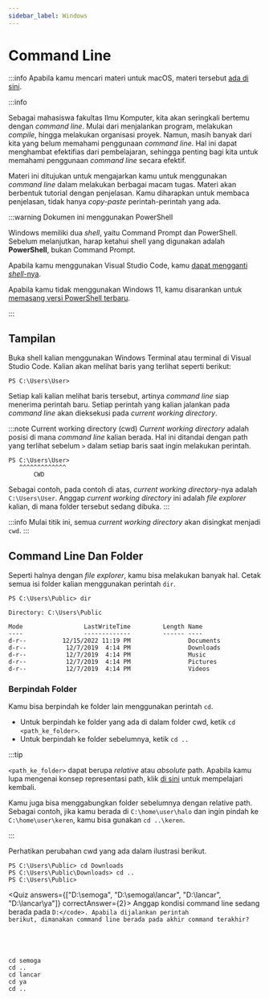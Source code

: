 ```yaml
---
sidebar_label: Windows
---
```



# Command Line

:::info
Apabila kamu mencari materi untuk macOS, materi tersebut [ada di sini](mac).

:::info

Sebagai mahasiswa fakultas Ilmu Komputer, kita akan seringkali bertemu dengan _command line_. Mulai dari menjalankan program, melakukan _compile_, hingga melakukan organisasi proyek. Namun, masih banyak dari kita yang belum memahami penggunaan _command line_. Hal ini dapat menghambat efektifias dari pembelajaran, sehingga penting bagi kita untuk memahami penggunaan _command line_ secara efektif.

Materi ini ditujukan untuk mengajarkan kamu untuk menggunakan _command line_ dalam melakukan berbagai macam tugas. Materi akan berbentuk tutorial dengan penjelasan. Kamu diharapkan untuk membaca penjelasan, tidak hanya _copy-paste_ perintah-perintah yang ada.

:::warning Dokumen ini menggunakan PowerShell

Windows memiliki dua _shell_, yaitu Command Prompt dan PowerShell. Sebelum melanjutkan, harap ketahui shell yang digunakan adalah **PowerShell**, bukan Command Prompt.

Apabila kamu menggunakan Visual Studio Code, kamu [dapat mengganti _shell_-nya](https://stackoverflow.com/a/45899693).

Apabila kamu tidak menggunakan Windows 11, kamu disarankan untuk [memasang versi PowerShell terbaru](https://learn.microsoft.com/en-us/powershell/scripting/install/installing-powershell).

:::

## Tampilan

Buka shell kalian menggunakan Windows Terminal atau terminal di Visual Studio Code. Kalian akan melihat baris yang terlihat seperti berikut:

```
PS C:\Users\User>
```

Setiap kali kalian melihat baris tersebut, artinya _command line_ siap menerima perintah baru. Setiap perintah yang kalian jalankan pada _command line_ akan dieksekusi pada _current working directory_.

:::note Current working directory (cwd)
_Current working directory_ adalah posisi di mana _command line_ kalian berada. Hal ini ditandai dengan path yang terlihat sebelum `>` dalam setiap baris saat ingin melakukan perintah.

```
PS C:\Users\User>
   ^^^^^^^^^^^^^
       CWD
```

Sebagai contoh, pada contoh di atas, _current working directory_-nya adalah `C:\Users\User`. Anggap _current working directory_ ini adalah _file explorer_ kalian, di mana folder tersebut sedang dibuka.
:::

:::info
Mulai titik ini, semua _current working directory_ akan disingkat menjadi `cwd`.
:::

## Command Line Dan Folder

Seperti halnya dengan _file explorer_, kamu bisa melakukan banyak hal. Cetak semua isi folder kalian menggunakan perintah `dir`.

```
PS C:\Users\Public> dir

Directory: C:\Users\Public

Mode                 LastWriteTime         Length Name
----                 -------------         ------ ----
d-r--          12/15/2022 11:19 PM                Documents
d-r--           12/7/2019  4:14 PM                Downloads
d-r--           12/7/2019  4:14 PM                Music
d-r--           12/7/2019  4:14 PM                Pictures
d-r--           12/7/2019  4:14 PM                Videos
```

### Berpindah Folder

Kamu bisa berpindah ke folder lain menggunakan perintah `cd`.

- Untuk berpindah ke folder yang ada di dalam folder cwd, ketik `cd <path_ke_folder>`.
- Untuk berpindah ke folder sebelumnya, ketik `cd ..`

:::tip

`<path_ke_folder>` dapat berupa _relative_ atau _absolute_ path. Apabila kamu lupa mengenai konsep representasi path, klik [di sini](../filesystem#representasi-path) untuk mempelajari kembali.

Kamu juga bisa menggabungkan folder sebelumnya dengan relative path. Sebagai contoh, jika kamu berada di `C:\home\user\halo` dan ingin pindah ke `C:\home\user\keren`, kamu bisa gunakan `cd ..\keren`.

:::

Perhatikan perubahan cwd yang ada dalam ilustrasi berikut.

```
PS C:\Users\Public> cd Downloads
PS C:\Users\Public\Downloads> cd ..
PS C:\Users\Public>
```

<Quiz answers={["D:\\semoga", "D:\\semoga\\lancar", "D:\\lancar", "D:\\lancar\\ya"]} correctAnswer={2}>
  Anggap kondisi command line sedang berada pada <code>D:\</code>. Apabila
  dijalankan perintah berikut, dimanakan command line berada pada akhir command terakhir?
  <pre>

cd semoga
cd ..
cd lancar
cd ya
cd ..

</pre>

</Quiz>
